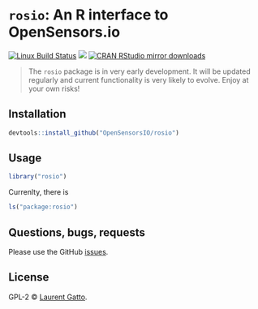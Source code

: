 <!-- README.md is generated from README.Rmd. Please edit that file -->

# `rosio`: An R interface to OpenSensors.io

[![Linux Build Status](https://travis-ci.org//rosio.svg?branch=master)](https://travis-ci.org/rosio)
[![](http://www.r-pkg.org/badges/version/rosio)](http://www.r-pkg.org/pkg/rosio)
[![CRAN RStudio mirror downloads](http://cranlogs.r-pkg.org/badges/rosio)](http://www.r-pkg.org/pkg/rosio)

> The `rosio` package is in very early development. It will be updated
> regularly and current functionality is very likely to evolve. Enjoy
> at your own risks! 

## Installation

```r
devtools::install_github("OpenSensorsIO/rosio")
```

## Usage

```r
library("rosio")
```

Currenlty, there is 

```r
ls("package:rosio")
```

## Questions, bugs, requests

Please use the GitHub
[issues](https://github.com/OpenSensorsIO/rosio/issues).


## License

GPL-2 © [Laurent Gatto](https://github.com/lgatto).
